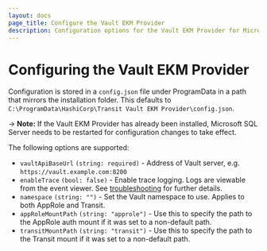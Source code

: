 ```yaml
---
layout: docs
page_title: Configure the Vault EKM Provider
description: Configuration options for the Vault EKM Provider for Microsoft SQL Server.
---
```


# Configuring the Vault EKM Provider

Configuration is stored in a `config.json` file under ProgramData in a path that
mirrors the installation folder. This defaults to
`C:\ProgramData\HashiCorp\Transit Vault EKM Provider\config.json`.

-> **Note:** If the Vault EKM Provider has already been installed, Microsoft
    SQL Server needs to be restarted for configuration changes to take effect.

The following options are supported:

- `vaultApiBaseUrl` `(string: required)` - Address of Vault server, e.g.
    `https://vault.example.com:8200`
- `enableTrace` `(bool: false)` - Enable trace logging. Logs are viewable from
    the event viewer. See [troubleshooting](/vault/docs/platform/mssql/troubleshooting)
    for further details.
- `namespace` `(string: "")` - Set the Vault namespace to use. Applies to both
    AppRole and Transit.
- `appRoleMountPath` `(string: "approle")` - Use this to specify the path to the
    AppRole auth mount if it was set to a non-default path.
- `transitMountPath` `(string: "transit")` - Use this to specify the path to the
    Transit mount if it was set to a non-default path.
